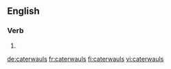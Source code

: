 ==English==

===Verb===
{{head|en|verb form}}

# {{en-third-person singular of|caterwaul}}

[[de:caterwauls]]
[[fr:caterwauls]]
[[fi:caterwauls]]
[[vi:caterwauls]]